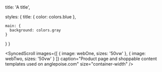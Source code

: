 


  title: 'A title',

  styles: {
    title: {
      color: colors.blue
    },

    main: {
      background: colors.gray
    }
  }
}

<SyncedScroll
  images={[
    {
      image: webOne,
      sizes: '50vw'
    },
    {
      image: webTwo,
      sizes: '50vw'
    }
  ]}
  caption="Product page and shoppable content templates used on anglepoise.com"
  size="container-width"
/>
